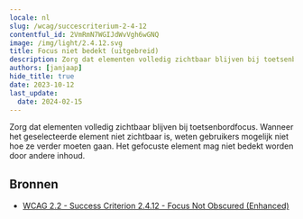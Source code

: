 ```yaml
---
locale: nl
slug: /wcag/succescriterium-2-4-12
contentful_id: 2VmRmN7WGIJdWvVgh6wGNQ
image: /img/light/2.4.12.svg
title: Focus niet bedekt (uitgebreid)
description: Zorg dat elementen volledig zichtbaar blijven bij toetsenbordfocus. Wanneer het geselecteerde element niet zichtbaar is, weten gebruikers mogelijk niet hoe ze verder moeten gaan. Het gefocuste element mag niet bedekt worden door andere inhoud.
authors: [janjaap]
hide_title: true
date: 2023-10-12
last_update:
  date: 2024-02-15
---
```


<Hero
  title="Focus niet bedekt (uitgebreid)"
  imageSrc="/img/light/2.4.12.svg"
  alt="WCAG 2.4.12 - Logo"
  prefix="Succescriterium 2.4.12"
  suffix="Niveau AAA"
/>

Zorg dat elementen volledig zichtbaar blijven bij toetsenbordfocus. Wanneer het geselecteerde element niet zichtbaar is, weten gebruikers mogelijk niet hoe ze verder moeten gaan. Het gefocuste element mag niet bedekt worden door andere inhoud.

## Bronnen

- [WCAG 2.2 - Success Criterion 2.4.12 - Focus Not Obscured (Enhanced)](https://www.w3.org/TR/WCAG22/#focus-not-obscured-enhanced)
